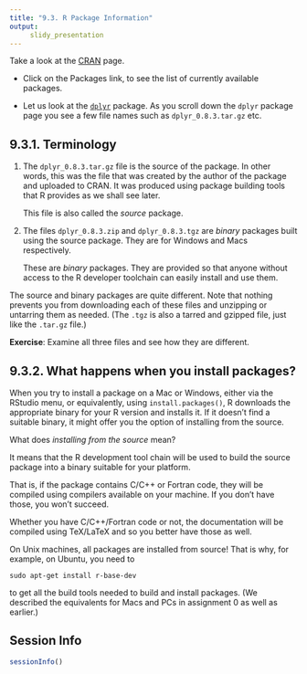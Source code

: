 ```yaml
---
title: "9.3. R Package Information"
output:
     slidy_presentation
---
```


Take a look at the [CRAN](https://cloud.r-project.org) page.

- Click on the Packages link, to see the list of currently available
  packages. 

- Let us look at the
  [`dplyr`](https://cloud.r-project.org/package=dplyr) package. As you
  scroll down the `dplyr` package page you see a few file names such
  as `dplyr_0.8.3.tar.gz` etc.
  
## 9.3.1. Terminology

1. The `dplyr_0.8.3.tar.gz` file is the source of the package. In
   other words, this was the file that was created by the author of
   the package and uploaded to CRAN. It was produced using package
   building tools that R provides as we shall see later.

   This file is also called the _source_ package.

2. The files `dplyr_0.8.3.zip` and `dplyr_0.8.3.tgz` are _binary_
   packages built using the source package. They are for Windows and
   Macs respectively.

   These are _binary_ packages. They are provided so that anyone
   without access to the R developer toolchain can easily install and
   use them.

The source and binary packages are quite different. Note that nothing
prevents you from downloading each of these files and unzipping or
untarring them as needed. (The `.tgz` is also a tarred and gzipped
file, just like the `.tar.gz` file.)

__Exercise__: Examine all three files and see how they are different.


## 9.3.2. What happens when you install packages?

When you try to install a package on a Mac or Windows, either via the
RStudio menu, or equivalently, using `install.packages()`, R downloads
the appropriate binary for your R version and installs it.  If it
doesn't find a suitable binary, it might offer you the option of
installing from the source.

What does _installing from the source_ mean?

It means that the R development tool chain will be used to build the
source package into a binary suitable for your platform.

That is, if the package contains C/C++ or Fortran code, they will be
compiled using compilers available on your machine. If you don't have
those, you won't succeed.

Whether you have C/C++/Fortran code or not, the documentation will be
compiled using TeX/LaTeX and so you better have those as well.

On Unix machines, all packages are installed from source! That is why,
for example, on Ubuntu, you need to

```
sudo apt-get install r-base-dev
```
to get all the build tools needed to build and install packages. (We
described the equivalents for Macs and PCs in assignment 0 as well as
earlier.)

## Session Info
```r
sessionInfo()
```

